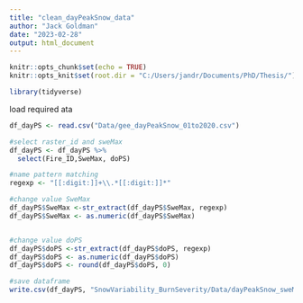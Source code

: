 ```yaml
---
title: "clean_dayPeakSnow_data"
author: "Jack Goldman"
date: "2023-02-28"
output: html_document
---
```


```r
knitr::opts_chunk$set(echo = TRUE)
knitr::opts_knit$set(root.dir = "C:/Users/jandr/Documents/PhD/Thesis/")

```

```r
library(tidyverse)
```

load required ata
```r
df_dayPS <- read.csv("Data/gee_dayPeakSnow_01to2020.csv")

```

```r
#select raster_id and sweMax
df_dayPS <- df_dayPS %>% 
  select(Fire_ID,SweMax, doPS) 

#name pattern matching
regexp <- "[[:digit:]]+\\.*[[:digit:]]*"

#change value SweMax
df_dayPS$SweMax <-str_extract(df_dayPS$SweMax, regexp)
df_dayPS$SweMax <- as.numeric(df_dayPS$SweMax) 


#change value doPS
df_dayPS$doPS <-str_extract(df_dayPS$doPS, regexp)
df_dayPS$doPS <- as.numeric(df_dayPS$doPS) 
df_dayPS$doPS <- round(df_dayPS$doPS, 0)

#save dataframe
write.csv(df_dayPS, "SnowVariability_BurnSeverity/Data/dayPeakSnow_sweMax_01_2020.csv")
```

